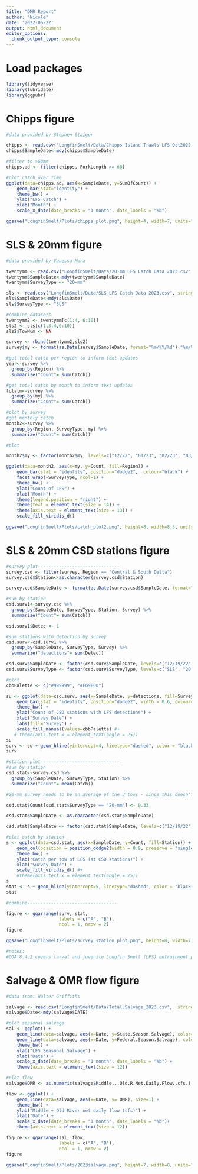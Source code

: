 ```yaml
---
title: "OMR Report"
author: "Nicole"
date: '2022-06-22'
output: html_document
editor_options: 
  chunk_output_type: console
---
```

# Load packages
```r
library(tidyverse)
library(lubridate)
library(ggpubr)
```
# Chipps figure
```r
#data provided by Stephen Staiger

chipps <- read.csv("LongfinSmelt/Data/Chipps Island Trawls LFS Oct2022-Jun2023.csv", stringsAsFactors = F)
chipps$SampleDate<-mdy(chipps$SampleDate)

#filter to >60mm
chipps.ad <- filter(chipps, ForkLength >= 60)

#plot catch over time
ggplot(data=chipps.ad, aes(x=SampleDate, y=SumOfCount)) +
    geom_bar(stat="identity") +
    theme_bw() +
    ylab("LFS Catch") +
    xlab("Month") +
    scale_x_date(date_breaks = "1 month", date_labels = "%b")

ggsave("LongfinSmelt/Plots/chipps_plot.png", height=4, width=7, units="in")
```
# SLS & 20mm figure
```r
#data provided by Vanessa Mora

twentymm <- read.csv("LongfinSmelt/Data/20-mm LFS Catch Data 2023.csv", stringsAsFactors = F)
twentymm$SampleDate<-mdy(twentymm$SampleDate)
twentymm$SurveyType <- "20-mm"

sls <- read.csv("LongfinSmelt/Data/SLS LFS Catch Data 2023.csv", stringsAsFactors = F)
sls$SampleDate<-mdy(sls$Date)
sls$SurveyType <- "SLS"

#combine datasets
twentymm2 <- twentymm[c(1:4, 6:10)]
sls2 <- sls[c(1,3:4,6:10)]
sls2$TowNum <- NA

survey <- rbind(twentymm2,sls2)
survey$my <- format(as.Date(survey$SampleDate, format="%m/%Y/%d"),"%m/%y")

#get total catch per region to inform text updates
year<-survey %>% 
  group_by(Region) %>% 
  summarize("Count"= sum(Catch))

#get total catch by month to inform text updates
totalm<-survey %>% 
  group_by(my) %>% 
  summarize("Count"= sum(Catch))

#plot by survey
#get monthly catch
month2<-survey %>% 
  group_by(Region, SurveyType, my) %>% 
  summarize("Count"= sum(Catch))

#plot

month2$my <- factor(month2$my, levels=c("12/22", "01/23", "02/23", "03/23", "04/23", "05/23", "06/23"))

ggplot(data=month2, aes(x=my, y=Count, fill=Region)) +
    geom_bar(stat = "identity", position="dodge2",  colour="black") +
    facet_wrap(~SurveyType, ncol=1) +
    theme_bw() +
    ylab("Count of LFS") +
    xlab("Month") +
    theme(legend.position = "right") +
    theme(text = element_text(size = 14)) +
    theme(axis.text = element_text(size = 13)) +
    scale_fill_viridis_d()
    
ggsave("LongfinSmelt/Plots/catch_plot2.png", height=8, width=8.5, units="in")
```
# SLS & 20mm CSD stations figure
```r
#survey plot-------------------------------
survey.csd <- filter(survey, Region == "Central & South Delta")
survey.csd$Station<-as.character(survey.csd$Station)

survey.csd$SampleDate <- format(as.Date(survey.csd$SampleDate, format="%Y/%m/%d"),"%m/%d/%y")

#sum by station
csd.surv1<-survey.csd %>% 
  group_by(SampleDate, SurveyType, Station, Survey) %>% 
  summarize("Count"= sum(Catch))

csd.surv1$Detec <- 1

#sum stations with detection by survey
csd.surv<-csd.surv1 %>% 
  group_by(SampleDate, SurveyType, Survey) %>% 
  summarize("detections"= sum(Detec))

csd.surv$SampleDate <- factor(csd.surv$SampleDate, levels=c("12/19/22", "01/30/23", "02/13/23", "02/27/23", "03/13/23"))
csd.surv$SurveyType <- factor(csd.surv$SurveyType, levels=c("SLS", "20-mm"))

#plot
cbbPalette <- c("#999999", "#E69F00")

su <- ggplot(data=csd.surv, aes(x=SampleDate, y=detections, fill=SurveyType)) +
    geom_bar(stat = "identity", position="dodge2", width = 0.6, colour="black") +
    theme_bw() +
    ylab("Count of CSD stations with LFS detections") +
    xlab("Survey Date") +
    labs(fill='Survey') +
    scale_fill_manual(values=cbbPalette) #+
   # theme(axis.text.x = element_text(angle = 25))
su
surv <- su + geom_hline(yintercept=4, linetype="dashed", color = "black", size = .8)
surv

#station plot------------------------------
#sum by station
csd.stat<-survey.csd %>% 
  group_by(SampleDate, SurveyType, Station) %>% 
  summarize("Count"= mean(Catch))

#20-mm survey needs to be an average of the 3 tows - since this doesn't include 0 data and we don't have that yet, we will assume tows 1 and 3 were completed and had 0 LFS. Right now there is only on 20-mm survey station included in this plot. Updated data may change this and should include accurate 0 data in case certain tows were missed, etc. For now though I'm just going to make a manual change.

csd.stat$Count[csd.stat$SurveyType == "20-mm"] <- 0.33

csd.stat$SampleDate <- as.character(csd.stat$SampleDate)

csd.stat$SampleDate <- factor(csd.stat$SampleDate, levels=c("12/19/22", "01/30/23", "02/13/23", "02/27/23", "03/13/23"))

#plot catch by station
s <- ggplot(data=csd.stat, aes(x=SampleDate, y=Count, fill=Station)) +
    geom_col(position = position_dodge2(width = 0.9, preserve = "single"), colour="black") +
    theme_bw() +
    ylab("Catch per tow of LFS (at CSD stations)") +
    xlab("Survey Date") +
    scale_fill_viridis_d() #+
    #theme(axis.text.x = element_text(angle = 25))
s
stat <- s + geom_hline(yintercept=5, linetype="dashed", color = "black", size = .8)
stat

#combine----------------------------------

figure <- ggarrange(surv, stat,
                    labels = c("A", "B"),
                    ncol = 1, nrow = 2)
figure

ggsave("LongfinSmelt/Plots/survey_station_plot.png", height=8, width=7, units="in")

#notes: 
#COA 8.4.2 covers larval and juvenile Longfin Smelt (LFS) entrainment protection. One of the  criteria is “From January 1 through June 30, when a single Smelt Larva Survey (SLS) or 20-mm Survey (20-mm) sampling period exceeds one of the following thresholds: LFS catch per tow exceeds five LFS larvae or juveniles in two or more of the 12 stations in the central Delta and south Delta (Stations 809, 812, 815, 901, 902, 906, 910, 912, 914, 915, 918, 919).” Occasionally adverse conditions, such as excessive submerged aquatic vegetation, require survey crews to reduce the tow duration to effectively sample a station. If tow duration is reduced at a station, the catch during that shorter tow shall be expanded to be representative of a standard 10-minute tow to determine if the threshold is exceeded. For example, if three LFS larvae are caught during a five-minute tow the catch will be expanded to six LFS larvae and therefore the threshold will be considered exceeded and the COA triggered. In the case of the 20-mm Survey, which conducts multiple tows at a station, the threshold is considered exceeded if the average of all tows conducted at station, during a single survey, exceeds five LFS larvae.
```
# Salvage & OMR flow figure
```r
#data from: Walter Griffiths

salvage <- read.csv("LongfinSmelt/Data/Total.Salvage_2023.csv",  stringsAsFactors = F)
salvage$Date<-mdy(salvage$DATE)

#plot seasonal salvage
sal <- ggplot() +
    geom_line(data=salvage, aes(x=Date, y=State.Season.Salvage), color="blue", size=1) +
    geom_line(data=salvage, aes(x=Date, y=Federal.Season.Salvage), color="orange", size=1) +
    theme_bw() +
    ylab("LFS Seasonal Salvage") +
    xlab("Date") +
    scale_x_date(date_breaks = "1 month", date_labels = "%b") +
    theme(axis.text = element_text(size = 12)) 

#plot flow
salvage$OMR <- as.numeric(salvage$Middle...Old.R.Net.Daily.Flow..cfs.)

flow <- ggplot() +
    geom_line(data=salvage, aes(x=Date, y= OMR), size=1) +
    theme_bw() +
    ylab("Middle + Old River net daily flow (cfs)") +
    xlab("Date") +
    scale_x_date(date_breaks = "1 month", date_labels = "%b")+
    theme(axis.text = element_text(size = 12)) 

figure <- ggarrange(sal, flow,
                    labels = c("A", "B"),
                    ncol = 1, nrow = 2)
figure

ggsave("LongfinSmelt/Plots/2023salvage.png", height=7, width=8, units="in")
```